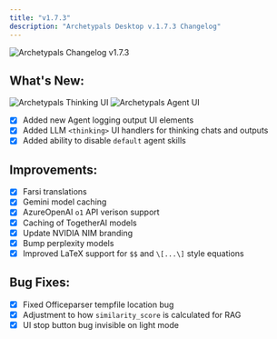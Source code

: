 ```yaml
---
title: "v1.7.3"
description: "Archetypals Desktop v.1.7.3 Changelog"
---
```



<style global jsx>{`
  img {
    aspect-ratio: 16/9;
    object-fit: fit;
    border-radius: 20px;
  }
`}</style>

<Image
  src="/images/product/changelog/header-image.png"
  height={1080}
  width={1920}
  quality={100}
  alt="Archetypals Changelog v1.7.3"
/>

## What's New:

<div
  style={{
    display: "flex",
    gap: "10px",
    padding: "10px",
    flexWrap: "wrap",
    width: "100%",
  }}
>
  <Image
    src="/images/product/changelog/1.7.3/think.png"
    style={{ width: "100%", maxWidth: "400px", height: "auto" }}
    width={0}
    height={0}
    sizes="(max-width: 768px) 100vw, 300px"
    quality={100}
    alt="Archetypals Thinking UI"
  />
  <Image
    src="/images/product/changelog/1.7.3/agent-ui.png"
    style={{ width: "100%", maxWidth: "400px", height: "auto" }}
    width={0}
    height={0}
    sizes="(max-width: 768px) 100vw, 300px"
    quality={100}
    alt="Archetypals Agent UI"
  />
</div>

- [x] Added new Agent logging output UI elements
- [x] Added LLM `<thinking>` UI handlers for thinking chats and outputs
- [x] Added ability to disable `default` agent skills

## Improvements:

- [x] Farsi translations
- [x] Gemini model caching
- [x] AzureOpenAI `o1` API verison support
- [x] Caching of TogetherAI models
- [x] Update NVIDIA NIM branding
- [x] Bump perplexity models
- [x] Improved LaTeX support for `$$` and `\[...\]` style equations

## Bug Fixes:

- [x] Fixed Officeparser tempfile location bug
- [x] Adjustment to how `similarity_score` is calculated for RAG
- [x] UI stop button bug invisible on light mode
